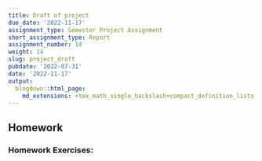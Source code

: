 ```yaml
---
title: Draft of project
due_date: '2022-11-17'
assignment_type: Semester Project Assignment
short_assignment_type: Report
assignment_number: 14
weight: 14
slug: project_draft
pubdate: '2022-07-31'
date: '2022-11-17'
output:
  blogdown::html_page:
    md_extensions: +tex_math_single_backslash+compact_definition_lists
---
```

## Homework

### Homework Exercises:

